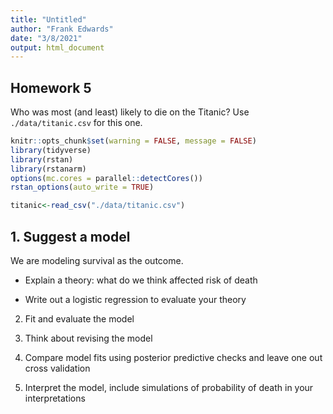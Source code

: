 ```yaml
---
title: "Untitled"
author: "Frank Edwards"
date: "3/8/2021"
output: html_document
---
```


## Homework 5

Who was most (and least) likely to die on the Titanic? Use `./data/titanic.csv` for this one.

```r
knitr::opts_chunk$set(warning = FALSE, message = FALSE)
library(tidyverse)
library(rstan)
library(rstanarm)
options(mc.cores = parallel::detectCores())
rstan_options(auto_write = TRUE)

titanic<-read_csv("./data/titanic.csv")
```

## 1. Suggest a model 

We are modeling survival as the outcome.

- Explain a theory: what do we think affected risk of death

- Write out a logistic regression to evaluate your theory

2. Fit and evaluate the model

3. Think about revising the model

4. Compare model fits using posterior predictive checks and leave one out cross validation

5. Interpret the model, include simulations of probability of death in your interpretations


